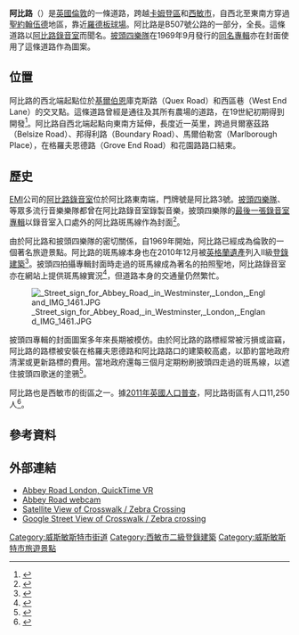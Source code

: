 {{noteTA
|G1=UK Places
|G2=Music
|G3=People
}}
{{Infobox street
| addtoproseorsumpin      = 
| name                    = 艾比路
| native_name             = Abbey Road
| marker_image            = 
| image                   = Abbey Road London.JPG
| caption                 = 披頭四樂隊走過的斑馬線
| former_names            =
| postal_code             = {{postcode|NW|8}}
| addresses               =
| length_m                = 
| length_ft               =
| length_mi               = 0.9
| length_km               =
| length_ref              = <ref name=GoogleMaps>{{google maps|url=https://www.google.com/maps/dir/51.5317323,-0.1770538/51.5410701,-0.1918835/@51.5362283,-0.188846,16z/am=t/data=!3m1!4b1!4m2!4m1!3e0|access-date=30 October 2015}}</ref>
| width                   =
| location                = 倫敦[[聖約翰伍德|聖約翰伍德]]
| metro_system=Tube
| metro                   =
| client                  =
| maint                   =
| coordinates             = {{coord|51.532006|-0.177331|display=inline,title}}   
| direction_a             = 南
| terminus_a              = [[基爾伯恩|基爾伯恩]]庫克斯路（Quex Road）
| direction_b             = 東
| terminus_b              = 格羅夫恩德路（Grove End Road）
| junction                = 
| commissioning_date      =
| construction_start_date = 
| completion_date         = 
| inauguration_date       = <!-- {{Start date|df=yes|YYYY|MM|DD}} -->
| demolition_date         =
| north                   =
| south                   =
| east                    =
| west                    =
| known_for               = {{hlist|[[阿比路錄音室|阿比路錄音室]]|[[披頭四樂隊|披頭四樂隊]][[艾比路|專輯]]}}
}}
{{maplink|frame=yes|text=阿比路路線|frame-width=290|type=line|from=Abbey Road, London.map}}
'''阿比路'''（{{lang-en|Abbey Road}}）是[[英國|英國]][[倫敦|倫敦]]的一條道路，跨越[[卡姆登區|卡姆登區]]和[[西敏市|西敏市]]，自西北至東南方穿過[[聖約翰伍德|聖約翰伍德]]地區，靠近[[羅德板球場|羅德板球場]]。阿比路是B507號公路的一部分，全長{{convert|0.9|mi|km}}。這條道路以[[阿比路錄音室|阿比路錄音室]]而聞名。[[披頭四樂隊|披頭四樂隊]]在1969年9月發行的[[艾比路|同名專輯]]亦在封面使用了這條道路作為圖案。

==位置==
阿比路的西北端起點位於[[基爾伯恩|基爾伯恩]]庫克斯路（Quex Road）和西區巷（West End Lane）的交叉點。這條道路曾經是通往{{link-ja|基爾伯恩修道院|Kilburn Priory}}及其所有農場的道路，在19世紀初期得到開發<ref name="Mills">{{cite book|title=A Dictionary of London Place-Names|first=A.D.|last=Mills|publisher=Oxford University Press|year=2010|isbn=9780199566785|page=1}}</ref>。阿比路自西北端起點向東南方延伸，長度近一英里，跨過貝爾塞茲路（Belsize Road）、邦得利路（Boundary Road）、馬爾伯勒宮（Marlborough Place），在格羅夫恩德路（Grove End Road）和花園路路口結束。

==歷史==
[[EMI|EMI]]公司的[[阿比路錄音室|阿比路錄音室]]位於阿比路東南端，門牌號是阿比路3號。[[披頭四樂隊|披頭四樂隊]]、{{link-ja|布羅克漢普頓樂隊|Brockhampton (band)}}等眾多流行音樂樂隊都曾在阿比路錄音室錄製音樂，披頭四樂隊的[[艾比路|最後一張錄音室專輯]]以錄音室入口處外的阿比路斑馬線作為封面<ref>{{cite news|first=Lawrence|last=Pollard|date=2009-08-07|title=Revisiting Abbey Road 40 Years On|url=http://news.bbc.co.uk/2/hi/entertainment/8188475.stm|work=BBC Online|access-date=2010-11-02|archive-date=2020-12-18|archive-url=https://web.archive.org/web/20201218075439/http://news.bbc.co.uk/2/hi/entertainment/8188475.stm|dead-url=no}}</ref>。

由於阿比路和披頭四樂隊的密切關係，自1969年開始，阿比路已經成為倫敦的一個著名旅遊景點。阿比路的斑馬線本身也在2010年12月被[[英格蘭遺產|英格蘭遺產]]列入II級[[登錄建築|登錄建築]]<ref>{{cite web|date=2010-12-22|title=Beatles' Abbey Road zebra crossing given listed status|url=https://www.bbc.co.uk/news/uk-england-london-12059385|publisher=BBC Online|access-date=2010-12-29|archive-url=https://web.archive.org/web/20101230090131/http://www.bbc.co.uk/news/uk-england-london-12059385|archive-date=2010-12-30|dead-url=no}}</ref>。披頭四拍攝專輯封面時走過的斑馬線成為著名的拍照聖地，阿比路錄音室亦在網站上提供斑馬線實況<ref>{{cite web|title=The Studios that Became a Legend|url=https://www.abbeyroad.com/crossing|publisher=Abbey Road Studio|access-date=2021-03-23|archive-date=2021-03-13|archive-url=https://web.archive.org/web/20210313044430/https://www.abbeyroad.com/Crossing|dead-url=no}}</ref>，但道路本身的交通量仍然繁忙。

[[File:_Street_sign_for_Abbey_Road,_in_Westminster,_London,_England_IMG_1461.JPG|thumb]]

披頭四專輯的封面圖案多年來長期被模仿。由於阿比路的路標經常被污損或盜竊，阿比路的路標被安裝在格羅夫恩德路和阿比路路口的建築較高處，以節約當地政府清潔或更新路標的費用。當地政府還每三個月定期粉刷披頭四走過的斑馬線，以遮住披頭四歌迷的塗鴉<ref>{{cite web|first=Lawrence|last=Pollard|date=2009-08-07|title=Revisiting Abbey Road 40 Years On|url=http://news.bbc.co.uk/2/hi/entertainment/8188475.stm|publisher=[[BBC_Online|BBC Online]]|access-date=2010-11-02|archive-date=2020-12-18|archive-url=https://web.archive.org/web/20201218075439/http://news.bbc.co.uk/2/hi/entertainment/8188475.stm|dead-url=no}}</ref>。

阿比路也是西敏市的街區之一。據[[2011年英國人口普查|2011年英國人口普查]]，阿比路街區有人口11,250人<ref>{{cite web|url=http://www.neighbourhood.statistics.gov.uk/dissemination/LeadKeyFigures.do?a=7&b=13689137&c=Abbey+Road&d=14&e=62&g=6340027&i=1001x1003x1032x1004&o=362&m=0&r=1&s=1476625804147&enc=1|title=City of Westminster Ward population 2011|date=2011-03-31|access-date=2016-10-16|publisher=Office for National Statistics|work=Neighbourhood Statistics|archive-date=2016-10-21|archive-url=https://web.archive.org/web/20161021060237/http://www.neighbourhood.statistics.gov.uk/dissemination/LeadKeyFigures.do?a=7&b=13689137&c=Abbey+Road&d=14&e=62&g=6340027&i=1001x1003x1032x1004&o=362&m=0&r=1&s=1476625804147&enc=1|dead-url=yes}}</ref>。

==參考資料==
{{reflist}}

==外部連結==
{{Commons category|Abbey Road}}
* [https://web.archive.org/web/20051126185600/http://www.britishtours.com/360/beatles.html Abbey Road London, QuickTime VR]
* [http://www.abbeyroad.com/Crossing Abbey Road webcam] {{Wayback|url=http://www.abbeyroad.com/Crossing |date=20210507231837 }}
* [http://maps.google.co.uk/maps?f=q&hl=en&q=NW8+9AY&t=k&ll=51.532033,-0.177332 Satellite View of Crosswalk / Zebra Crossing] {{Wayback|url=http://maps.google.co.uk/maps?f=q&hl=en&q=NW8+9AY&t=k&ll=51.532033,-0.177332 |date=20110927011527 }}
*[http://maps.google.co.uk/maps?f=q&source=s_q&hl=en&geocode=&q=NW8+9AY&sll=51.532033,-0.177332&sspn=0.004946,0.009656&ie=UTF8&ll=51.532095,-0.177412&spn=0.009571,0.019312&z=16&iwloc=addr&layer=c&cbll=51.532016,-0.177311&panoid=ES8a5QvPFEXJ_R4dO2QoIA&cbp=12,326.4149591203385,,0,7.700000000000004 Google Street View of Crosswalk / Zebra crossing]

{{Authority control}}
{{DEFAULTSORT:Abbey Road (Street)}}
[[Category:威斯敏斯特市街道|Category:威斯敏斯特市街道]]
[[Category:西敏市二級登錄建築|Category:西敏市二級登錄建築]]
[[Category:威斯敏斯特市旅遊景點|Category:威斯敏斯特市旅遊景點]]